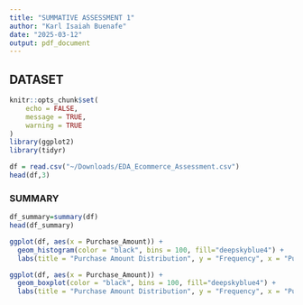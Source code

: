 ```yaml
---
title: "SUMMATIVE ASSESSMENT 1"
author: "Karl Isaiah Buenafe"
date: "2025-03-12"
output: pdf_document
---
```

## DATASET
```r
knitr::opts_chunk$set(
	echo = FALSE,
	message = TRUE,
	warning = TRUE
)
library(ggplot2)
library(tidyr)
```

```r
df = read.csv("~/Downloads/EDA_Ecommerce_Assessment.csv")
head(df,3)
```

### SUMMARY
```r
df_summary=summary(df)
head(df_summary)
```

```r
ggplot(df, aes(x = Purchase_Amount)) + 
  geom_histogram(color = "black", bins = 100, fill="deepskyblue4") + 
  labs(title = "Purchase Amount Distribution", y = "Frequency", x = "Purchase Amount")

ggplot(df, aes(x = Purchase_Amount)) + 
  geom_boxplot(color = "black", bins = 100, fill="deepskyblue4") + 
  labs(title = "Purchase Amount Distribution", y = "Frequency", x = "Purchase Amount")
```






